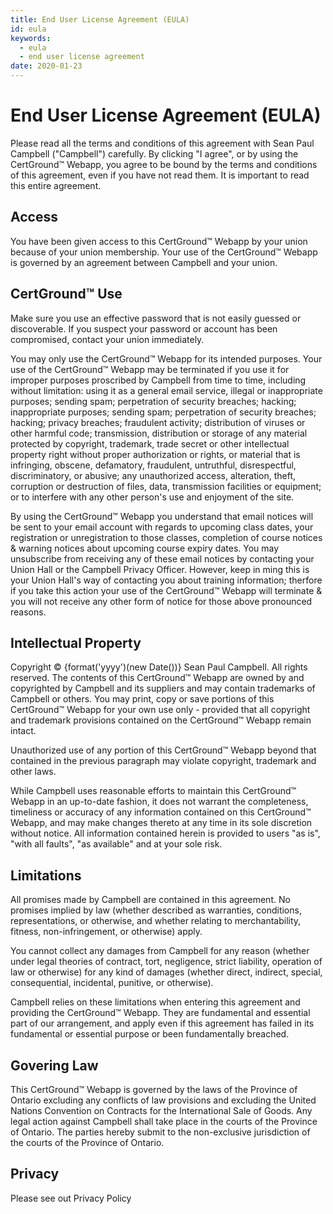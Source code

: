 ```yaml
---
title: End User License Agreement (EULA)
id: eula
keywords:
  - eula
  - end user license agreement
date: 2020-01-23
---
```


# End User License Agreement (EULA)

Please read all the terms and conditions of this agreement with Sean Paul Campbell ("Campbell") carefully. By clicking "I agree", or by using the CertGround™️ Webapp, you agree to be bound by the terms and conditions of this agreement, even if you have not read them. It is important to read this entire agreement.

## Access

You have been given access to this CertGround™️ Webapp by your union because of your union membership. Your use of the CertGround™️ Webapp is governed by an agreement between Campbell and your union.

## CertGround™️ Use

Make sure you use an effective password that is not easily guessed or discoverable. If you suspect your password or account has been compromised, contact your union immediately.

You may only use the CertGround™️ Webapp for its intended purposes. Your use of the CertGround™️ Webapp may be terminated if you use it for improper purposes proscribed by Campbell from time to time, including without limitation: using it as a general email service, illegal or inappropriate purposes; sending spam; perpetration of security breaches; hacking; inappropriate purposes; sending spam; perpetration of security breaches; hacking; privacy breaches; fraudulent activity; distribution of viruses or other harmful code; transmission, distribution or storage of any material protected by copyright, trademark, trade secret or other intellectual property right without proper authorization or rights, or material that is infringing, obscene, defamatory, fraudulent, untruthful, disrespectful, discriminatory, or abusive; any unauthorized access, alteration, theft, corruption or destruction of files, data, transmission facilities or equipment; or to interfere with any other person's use and enjoyment of the site.

By using the CertGround™️ Webapp you understand that email notices will be sent to your email account with regards to upcoming class dates, your registration or unregistration to those classes, completion of course notices & warning notices about upcoming course expiry dates. You may unsubscribe from receiving any of these email notices by contacting your Union Hall or the Campbell Privacy Officer. However, keep in ming this is your Union Hall's way of contacting you about training information; therfore if you take this action your use of the CertGround™️ Webapp will terminate & you will not receive any other form of notice for those above pronounced reasons.

## Intellectual Property

<span>Copyright ©️ <span>{format('yyyy')(new Date())}</span> Sean Paul Campbell. All rights reserved. The contents of this CertGround™️ Webapp are owned by and copyrighted by Campbell and its suppliers and may contain trademarks of Campbell or others. You may print, copy or save portions of this CertGround™️ Webapp for your own use only - provided that all copyright and trademark provisions contained on the CertGround™️ Webapp remain intact.</span>

Unauthorized use of any portion of this CertGround™️ Webapp beyond that contained in the previous paragraph may violate copyright, trademark and other laws.

While Campbell uses reasonable efforts to maintain this CertGround™️ Webapp in an up-to-date fashion, it does not warrant the completeness, timeliness or accuracy of any information contained on this CertGround™️ Webapp, and may make changes thereto at any time in its sole discretion without notice. All information contained herein is provided to users "as is", "with all faults", "as available" and at your sole risk.

## Limitations

All promises made by Campbell are contained in this agreement. No promises implied by law (whether described as warranties, conditions, representations, or otherwise, and whether relating to merchantability, fitness, non-infringement, or otherwise) apply.

You cannot collect any damages from Campbell for any reason (whether under legal theories of contract, tort, negligence, strict liability, operation of law or otherwise) for any kind of damages (whether direct, indirect, special, consequential, incidental, punitive, or otherwise).

Campbell relies on these limitations when entering this agreement and providing the CertGround™️ Webapp. They are fundamental and essential part of our arrangement, and apply even if this agreement has failed in its fundamental or essential purpose or been fundamentally breached.

## Govering Law

This CertGround™️ Webapp is governed by the laws of the Province of Ontario excluding any conflicts of law provisions and excluding the United Nations Convention on Contracts for the International Sale of Goods. Any legal action against Campbell shall take place in the courts of the Province of Ontario. The parties hereby submit to the non-exclusive jurisdiction of the courts of the Province of Ontario.

## Privacy

Please see out <Link to="/privacy-policy">Privacy Policy</Link>

